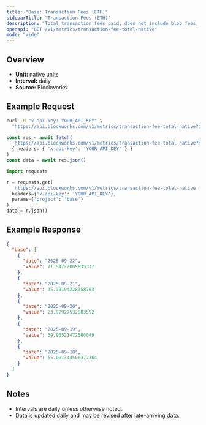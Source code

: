 ```yaml
---
title: "Base: Transaction Fees (ETH)"
sidebarTitle: "Transaction Fees (ETH)"
description: "Total transaction fees paid, does not include blob fees, out-of-protocol tips, or additional sources of revenue"
openapi: "GET /v1/metrics/transaction-fee-total-native"
mode: "wide"
---
```


## Overview

- **Unit:** native units
- **Interval:** daily
- **Source:** Blockworks

## Example Request

<CodeGroup>

```bash cURL
curl -H "x-api-key: YOUR_API_KEY" \
  "https://api.blockworks.com/v1/metrics/transaction-fee-total-native?project=base"
```

```typescript TypeScript
const res = await fetch(
  'https://api.blockworks.com/v1/metrics/transaction-fee-total-native?project=base',
  { headers: { 'x-api-key': 'YOUR_API_KEY' } }
)
const data = await res.json()
```

```python Python
import requests

r = requests.get(
  'https://api.blockworks.com/v1/metrics/transaction-fee-total-native',
  headers={'x-api-key': 'YOUR_API_KEY'},
  params={'project': 'base'}
)
data = r.json()
```

</CodeGroup>

## Example Response

```json
{
  "base": [
    {
      "date": "2025-09-22",
      "value": 71.94722009835337
    },
    {
      "date": "2025-09-21",
      "value": 35.39194228358763
    },
    {
      "date": "2025-09-20",
      "value": 23.92927532803592
    },
    {
      "date": "2025-09-19",
      "value": 39.96521472560049
    },
    {
      "date": "2025-09-18",
      "value": 55.001344506377364
    }
  ]
}
```

## Notes
- Intervals are daily unless otherwise noted.
- Data is updated daily and may be revised after late-arriving data.